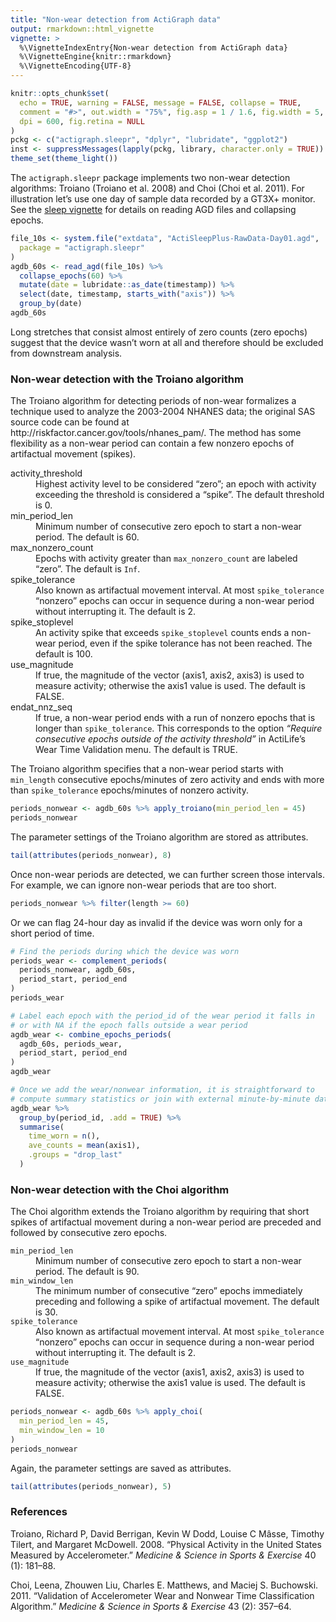 ```yaml
---
title: "Non-wear detection from ActiGraph data"
output: rmarkdown::html_vignette
vignette: >
  %\VignetteIndexEntry{Non-wear detection from ActiGraph data}
  %\VignetteEngine{knitr::rmarkdown}
  %\VignetteEncoding{UTF-8}
---
```


```r
knitr::opts_chunk$set(
  echo = TRUE, warning = FALSE, message = FALSE, collapse = TRUE,
  comment = "#>", out.width = "75%", fig.asp = 1 / 1.6, fig.width = 5,
  dpi = 600, fig.retina = NULL
)
pckg <- c("actigraph.sleepr", "dplyr", "lubridate", "ggplot2")
inst <- suppressMessages(lapply(pckg, library, character.only = TRUE))
theme_set(theme_light())
```

The `actigraph.sleepr` package implements two non-wear detection algorithms: Troiano (Troiano et al. 2008) and Choi (Choi et al. 2011). For illustration let's use one day of sample data recorded by a GT3X+ monitor. See the [sleep vignette](detect-sleep.html) for details on reading AGD files and collapsing epochs.

```r
file_10s <- system.file("extdata", "ActiSleepPlus-RawData-Day01.agd",
  package = "actigraph.sleepr"
)
agdb_60s <- read_agd(file_10s) %>%
  collapse_epochs(60) %>%
  mutate(date = lubridate::as_date(timestamp)) %>%
  select(date, timestamp, starts_with("axis")) %>%
  group_by(date)
agdb_60s
```

Long stretches that consist almost entirely of zero counts (zero epochs) suggest that the device wasn't worn at all and therefore should be excluded from downstream analysis.

### Non-wear detection with the Troiano algorithm

The Troiano algorithm for detecting periods of non-wear formalizes a technique used to analyze the 2003-2004 NHANES data; the original SAS source code can be found at http://riskfactor.cancer.gov/tools/nhanes_pam/. The method has some flexibility as a non-wear period can contain a few nonzero epochs of artifactual movement (spikes).

activity_threshold
 : Highest activity level to be considered "zero"; an epoch with activity exceeding the threshold is considered a "spike". The default threshold is 0.

min_period_len
 : Minimum number of consecutive zero epoch to start a non-wear period. The default is 60.

max_nonzero_count
 : Epochs with activity greater than `max_nonzero_count` are labeled "zero". The default is `Inf`.

spike_tolerance
 : Also known as artifactual movement interval. At most `spike_tolerance` "nonzero" epochs can occur in sequence during a non-wear period without interrupting it. The default is 2.

spike_stoplevel
 : An activity spike that exceeds `spike_stoplevel` counts ends a non-wear period, even if the spike tolerance has not been reached. The default is 100.

use_magnitude
 : If true, the magnitude of the vector (axis1, axis2, axis3) is used to measure activity; otherwise the axis1 value is used. The default is FALSE.
 
endat_nnz_seq
 : If true, a non-wear period ends with a run of nonzero epochs that is longer than `spike_tolerance`. This corresponds to the option *"Require consecutive epochs outside of the activity threshold"* in ActiLife's Wear Time Validation menu. The default is TRUE.

The Troiano algorithm specifies that a non-wear period starts with `min_length` consecutive epochs/minutes of zero activity and ends with more than `spike_tolerance` epochs/minutes of nonzero activity.

```r
periods_nonwear <- agdb_60s %>% apply_troiano(min_period_len = 45)
periods_nonwear
```

The parameter settings of the Troiano algorithm are stored as attributes.

```r
tail(attributes(periods_nonwear), 8)
```

Once non-wear periods are detected, we can further screen those intervals. For example, we can ignore non-wear periods that are too short.

```r
periods_nonwear %>% filter(length >= 60)
```

Or we can flag 24-hour day as invalid if the device was worn only for a short period of time.

```r
# Find the periods during which the device was worn
periods_wear <- complement_periods(
  periods_nonwear, agdb_60s,
  period_start, period_end
)
periods_wear

# Label each epoch with the period_id of the wear period it falls in
# or with NA if the epoch falls outside a wear period
agdb_wear <- combine_epochs_periods(
  agdb_60s, periods_wear,
  period_start, period_end
)
agdb_wear

# Once we add the wear/nonwear information, it is straightforward to
# compute summary statistics or join with external minute-by-minute data
agdb_wear %>%
  group_by(period_id, .add = TRUE) %>%
  summarise(
    time_worn = n(),
    ave_counts = mean(axis1),
    .groups = "drop_last"
  )
```

### Non-wear detection with the Choi algorithm

The Choi algorithm extends the Troiano algorithm by requiring that short spikes of artifactual movement during a non-wear period are preceded and followed by \code{min_window_len} consecutive zero epochs.

`min_period_len`
 : Minimum number of consecutive zero epoch to start a non-wear period. The default is 90.

`min_window_len`
 : The minimum number of consecutive "zero" epochs immediately preceding and following a spike of artifactual movement. The default is 30.

`spike_tolerance`
 : Also known as artifactual movement interval. At most `spike_tolerance` "nonzero" epochs can occur in sequence during a non-wear period without interrupting it. The default is 2.

`use_magnitude`
 : If true, the magnitude of the vector (axis1, axis2, axis3) is used to measure activity; otherwise the axis1 value is used. The default is FALSE.
 
```r
periods_nonwear <- agdb_60s %>% apply_choi(
  min_period_len = 45,
  min_window_len = 10
)
periods_nonwear
```

Again, the parameter settings are saved as attributes.

```r
tail(attributes(periods_nonwear), 5)
```

### References

Troiano, Richard P, David Berrigan, Kevin W Dodd, Louise C Mâsse, Timothy Tilert, and Margaret McDowell. 2008. “Physical Activity in the United States Measured by Accelerometer.” *Medicine & Science in Sports & Exercise* 40 (1): 181–88.

Choi, Leena, Zhouwen Liu, Charles E. Matthews, and Maciej S. Buchowski. 2011. “Validation of Accelerometer Wear and Nonwear Time Classification Algorithm.” *Medicine & Science in Sports & Exercise* 43 (2): 357–64.
